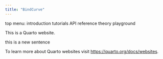 ```yaml
---
title: "BindCurve"
---
```


top menu:
introduction
tutorials
API reference
theory
playground


This is a Quarto website.

this is a new sentence

To learn more about Quarto websites visit <https://quarto.org/docs/websites>.

